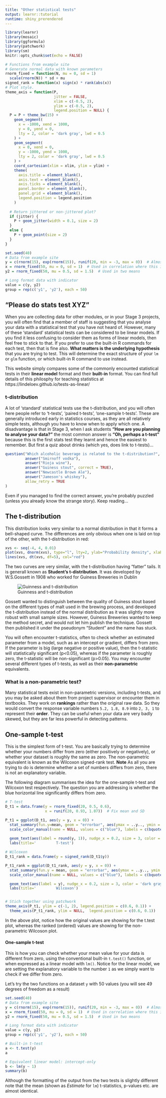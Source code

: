```yaml
---
title: "Other statistical tests"
output: learnr::tutorial
runtime: shiny_prerendered
---
```


```r
library(learnr)
library(mosaic)
library(ggformula)
library(patchwork)
library(sm)
knitr::opts_chunk$set(echo = FALSE)
```

```r
# Functions from example site
# Generate normal data with known parameters
rnorm_fixed = function(N, mu = 0, sd = 1)
  scale(rnorm(N)) * sd + mu
signed_rank = function(x) sign(x) * rank(abs(x))
# Plot style.
theme_axis = function(P,
                      jitter = FALSE,
                      xlim = c(-0.5, 2),
                      ylim = c(-0.5, 2),
                      legend.position = NULL) {
  P = P + theme_bw(15) +
    geom_segment(
      x = -1000, xend = 1000,
      y = 0, yend = 0,
      lty = 2, color = 'dark gray', lwd = 0.5
    ) +
    geom_segment(
      x = 0, xend = 0,
      y = -1000, yend = 1000,
      lty = 2, color = 'dark gray', lwd = 0.5
    ) +
    coord_cartesian(xlim = xlim, ylim = ylim) +
    theme(
      axis.title = element_blank(),
      axis.text = element_blank(),
      axis.ticks = element_blank(),
      panel.border = element_blank(),
      panel.grid = element_blank(),
      legend.position = legend.position
    )
  
  # Return jittered or non-jittered plot?
  if (jitter) {
    P + geom_jitter(width = 0.1, size = 2)
  }
  else {
    P + geom_point(size = 2)
  }
}

```


```r
set.seed(40)
# Data from example site
y = c(rnorm(15), exp(rnorm(15)), runif(20, min = -3, max = 0))  # Almost zero mean, not normal
x = rnorm_fixed(50, mu = 0, sd = 1)  # Used in correlation where this is on x-axis
y2 = rnorm_fixed(50, mu = 0.5, sd = 1.5)  # Used in two means

# Long format data with indicator
value = c(y, y2)
group = rep(c('y1', 'y2'), each = 50)
```


## "Please do stats test XYZ"

When you are collecting data for other modules, or in your Stage 3 projects, you
will often find that a member of staff is suggesting that you analyse your data
with a statistical test that you have not heard of. However, many of these 
'standard' statistical tests can be considered to be linear models. If you find
it less confusing to consider them as forms of linear models, then feel free to
stick to that. If you prefer to use the built-in R commands for each test, then
that is fine also. **What matters is the underlying hypothesis** that you are
trying to test. This will determine the exact structure of your `lm` or `glm`
function, or which built-in R command to use instead.

This website simply compares some of the commonly encounted statistical tests
in their __linear model__ format and their __built-in__ format. You can find
full details of this philosphy for teaching statistics at https://lindeloev.github.io/tests-as-linear/

### t-distribution
A lot of 'standard' statistical tests use the t-distribution, and you will often
here people refer to 't-tests', 'paired t-tests', 'one-sample t-tests'. These are
generally introduced early in statistics courses, as they are all relatively 
simple tests, although you have to know when to apply which one. A disadvantage is
that in Stage 3, when I ask students **"How are you planning to analyse your data?"**
the most common answer is **"Oh, perhaps a t-test"** because this is the first 
stats test they learnt and hence the easiest to remember. But first a quiz about
drinks (which yes, does link to t-tests)...

```r
question("Which alcoholic beverage is related to the t-distribution?",
         answer("Smirnoff vodka"),
         answer("Rioja wine"),
         answer("Guiness stout", correct = TRUE),
         answer("Newcastle Brown Ale"),
         answer("Jameson's whiskey"),
         allow_retry = TRUE
)
```

Even if you managed to find the correct answer, you're probably puzzled (unless
you already know the strange story). Keep reading...

## The t-distribution
This distribution looks very similar to a normal distribution in that it forms a
bell-shaped curve. The differences are only obvious when one is laid on top of
the other, with the t-distribution in red:

```r
xvs <- seq(-4, 4, 0.01)
plot(xvs, dnorm(xvs), type="l", lty=2, ylab="Probability density", xlab="Deviates")
lines(xvs, dt(xvs, df=5), col="red")
```

The two curves are very similar, with the t-distribution having "fatter" tails. It
is generall known as **Student's t-distribution**. It was developed by W.S.Gossett
in 1908 who worked for Guiness Breweries in Dublin

![Guinness and t-distribution](www/Gosset.jpg)

Gossett wanted to distinguish between the quality of Guiness stout based on the
different types of malt used in the brewing process, and developed the t-distribution
instead of the normal distribution as it was slightly more robust with small sample
sizes. However, Guiness Breweries wanted to keep the method secret, and would not
let him publish the technique. Gossett then published it under the pseudonym "Student"
and the name has stuck.

You will often encounter t-statistics, often to check whether an estimated parameter
from a model, such as an intercept or gradient, differs from zero. If the parameter
is big (large negative or positive value), then the t-statistic will statistically
significant (p<0.05), whereas if the parameter is roughly zero, the t-statistic will
be non-significant (p>0.05). You may encounter several different types of t-tests,
as well as their **non-parametric** equivalents.

### What is a non-parametric test?
Many statistical tests exist in non-parametric versions, including t-tests, and
you may be asked about them from project supervisor or encounter them in textbooks.
They work on **rankings** rather than the original raw data. So they would convert
the response variable numbers `5.2, 1.8, 8.9` into `2, 3, 1` to represent their
**order**. They can be useful when your data are very badly skewed, but they are
far less powerful in detecting patterns.

## One-sample t-test
This is the simplest form of t-test. You are basically trying to determine whether
your numbers differ from zero (either positively or negatively), or whether your
dataset is roughly the same as zero. The non-parametric equivalent is known as
the Wilcoxon signed-rank test. **Note** As all you are trying to do is determine
whether a set of numbers differs from zero, there is not an explanatory variable.

The following diagram summarises the idea for the one-sample t-test and Wilcoxon
test respectively. The question you are addressing is whether the blue horizontal
line significantly differs from zero.

```r


# T-test
D_t1 = data.frame(y = rnorm_fixed(20, 0.5, 0.6),
                  x = runif(20, 0.93, 1.07))  # Fix mean and SD

P_t1 = ggplot(D_t1, aes(y = y, x = 0)) + 
  stat_summary(fun.y=mean, geom = "errorbar", aes(ymax = ..y.., ymin = ..y.., color='beta_0'), lwd=2) +
  scale_color_manual(name = NULL, values = c("blue"), labels = c(bquote(beta[0] * " (intercept)"))) +
  
  geom_text(aes(label = round(y, 1)), nudge_x = 0.2, size = 3, color = 'dark gray') + 
  labs(title='         T-test')

# Wilcoxon
D_t1_rank = data.frame(y = signed_rank(D_t1$y))

P_t1_rank = ggplot(D_t1_rank, aes(y = y, x = 0)) + 
  stat_summary(fun.y = mean, geom = "errorbar", aes(ymax = ..y.., ymin = ..y..,  color = 'beta_0'), lwd = 2) +
  scale_color_manual(name = NULL, values = c("blue"), labels = c(bquote(beta[0] * " (intercept)"))) +

  geom_text(aes(label = y), nudge_x = 0.2, size = 3, color = 'dark gray') + 
  labs(title='         Wilcoxon')


# Stich together using patchwork
theme_axis(P_t1, ylim = c(-1, 2), legend.position = c(0.6, 0.1)) + 
  theme_axis(P_t1_rank, ylim = NULL,  legend.position = c(0.6, 0.1))
```

In the above plot, notice how the original values are showing for the t.test
plot, whereas the ranked (ordered) values are showing for the non-parametric
Wilcoson plot.

#### One-sample t-test
This is how you can check whether your mean value for your data is different from
zero, using the conventional built-in `t.test()` function, or when expressed
as a linear model with `lm()`. Notice for the linear model, we are setting the
explanatory variable to the number `1` as we simply want to check if we differ
from zero.

Let's try the two functions on a dataset `y` with 50 values (you will see 49
degrees of freedom as a result)

```r
set.seed(40)
# Data from example site
y = c(rnorm(15), exp(rnorm(15)), runif(20, min = -3, max = 0))  # Almost zero mean, not normal
x = rnorm_fixed(50, mu = 0, sd = 1)  # Used in correlation where this is on x-axis
y2 = rnorm_fixed(50, mu = 0.5, sd = 1.5)  # Used in two means

# Long format data with indicator
value = c(y, y2)
group = rep(c('y1', 'y2'), each = 50)

```

```r
# Built-in t-test
a <- t.test(y)
a

# Equivalent linear model: intercept-only
b <- lm(y ~ 1)
summary(b)
```

Although the formatting of the output from the two tests is slightly different
note that the mean (shown as *Estimate* for `lm`) t-statistics, p-values etc.
are almost identical.